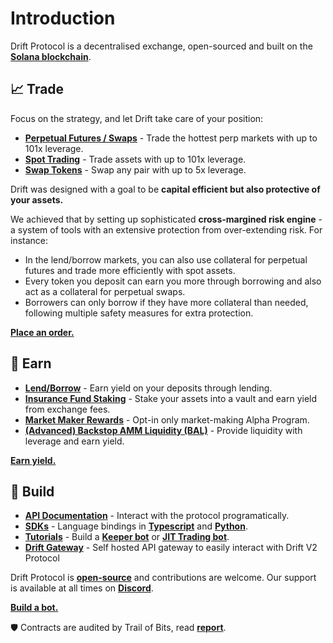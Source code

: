 # Introduction

Drift Protocol is a decentralised exchange, open-sourced and built on the [**Solana blockchain**](https://solana.com/).

## 📈 Trade

Focus on the strategy, and let Drift take care of your position:

- [**Perpetual Futures / Swaps**](/trading/perpetuals-trading) - Trade the hottest perp markets with up to 101x leverage.
- [**Spot Trading**](/trading/spot-margin-trading) - Trade assets with up to 101x leverage.
- [**Swap Tokens**](https://app.drift.trade/swap) - Swap any pair with up to 5x leverage.

Drift was designed with a goal to be **capital efficient but also protective of your assets.**

We achieved that by setting up sophisticated **cross-margined risk engine** - a system of tools with an extensive protection from over-extending risk. For instance:

- In the lend/borrow markets, you can also use collateral for perpetual futures and trade more efficiently with spot assets.
- Every token you deposit can earn you more through borrowing and also act as a collateral for perpetual swaps.
- Borrowers can only borrow if they have more collateral than needed, following multiple safety measures for extra protection.

[**Place an order.**](https://app.drift.trade/)

## 💸 Earn

- [**Lend/Borrow**](/lend-borrow/what-is-lend-borrow) - Earn yield on your deposits through lending.
- [**Insurance Fund Staking**](/insurance-fund/insurance-fund-intro) - Stake your assets into a vault and earn yield from exchange fees.
- [**Market Maker Rewards**](/market-makers/market-maker-participation) - Opt-in only market-making Alpha Program.
- [**(Advanced) Backstop AMM Liquidity (BAL)**](/backstop-amm-liquidity/bal-provider-overview) - Provide liquidity with leverage and earn yield.

[**Earn yield.**](https://app.drift.trade/)

## 🤖 Build

- [**API Documentation**](https://drift-labs.github.io/v2-teacher/#terms-of-use) - Interact with the protocol programatically.
- [**SDKs**](/sdk-documentation) - Language bindings in [**Typescript**](https://github.com/drift-labs/protocol-v2/tree/master/sdk) and [**Python**](https://github.com/drift-labs/driftpy).
- [**Tutorials**](/tutorial-bots/keeper-bots) - Build a [**Keeper bot**](/tutorial-bots/keeper-bots) or [**JIT Trading bot**](/tutorial-bots/trading-bots/tutorial-jit-trading-bot).
- [**Drift Gateway**](https://github.com/drift-labs/gateway) - Self hosted API gateway to easily interact with Drift V2 Protocol

Drift Protocol is [**open-source**](https://github.com/drift-labs/protocol-v2) and contributions are welcome. Our support is available at all times on [**Discord**](https://discord.com/invite/95kByNnDy5).

[**Build a bot.**](/tutorial-bots/keeper-bots)

🛡 Contracts are audited by Trail of Bits, read [**report**](https://www.drift.trade/audit).
